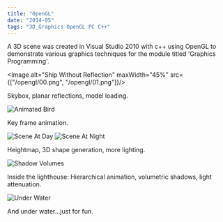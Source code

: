 ```yaml
---
title: "OpenGL"
date: "2014-05"
tags: "3D_Graphics OpenGL PC C++"
---
```


A 3D scene was created in Visual Studio 2010 with c++ using OpenGL to demonstrate various graphics techniques for the module titled 'Graphics Programming'.

<Image alt="Ship Without Reflection" maxWidth="45%" src={["/opengl/00.png",
"/opengl/01.png"]}/>

Skybox, planar reflections, model loading.

<Image alt="Animated Bird" maxWidth="50%" src="/opengl/animation.gif"/>

Key frame animation.

<Image alt="Scene At Day" maxWidth="45%" src="/opengl/02.png"/>
<Image alt="Scene At Night" maxWidth="45%" src="/opengl/03.png"/>

Heightmap, 3D shape generation, more lighting.

<Image alt="Shadow Volumes" maxWidth="50%" src="/opengl/shadow_volumes.gif"/>

Inside the lighthouse: Hierarchical animation, volumetric shadows, light attenuation.

<Image alt="Under Water" maxWidth="50%" src="/opengl/04.png"/>

And under water...just for fun.
